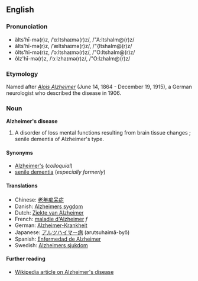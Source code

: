 ==English==
===Pronunciation===
*älts'hī-mə(r)z, /ˈɑːltshaɪmə(r)z/, /"A:ltshaIm@(r)z/
*ălts'hī-mə(r)z, /ˈæltshaɪmə(r)z/, /"{ltshaIm@(r)z/
*ôlts'hī-mə(r)z, /ˈɔːltshaɪmə(r)z/, /"O:ltshaIm@(r)z/
*ôlz'hī-mə(r)z, /ˈɔːlzhaɪmə(r)z/, /"O:lzhaIm@(r)z/

=== Etymology ===
Named after ''[[w:Alois Alzheimer|Alois Alzheimer]]'' (June 14, 1864 - December 19, 1915), a German neurologist who described the disease in 1906.

===Noun===
'''Alzheimer's disease'''

# A disorder of loss mental functions resulting from brain tissue changes<!-- encyclopedic info?: the causes of which are not yet fully elucidated-->; senile dementia of Alzheimer's type.

====Synonyms====
*[[Alzheimer's]] (''colloquial'')
*[[senile dementia]] (''especially formerly'')

==== Translations ====
*Chinese: [[老年痴呆症]]
*Danish: [[Alzheimers sygdom]]
*Dutch:  [[Ziekte van Alzheimer]]
*French: [[maladie d'Alzheimer]] ''f''
*German: [[Alzheimer-Krankheit]]
*Japanese: [[アルツハイマー病]] (arutsuhaimā-byō)
*Spanish: [[Enfermedad de Alzheimer]]
*Swedish: [[Alzheimers sjukdom]]

==== Further reading ====
*[[w:Alzheimer's disease|Wikipedia article on Alzheimer's disease]]